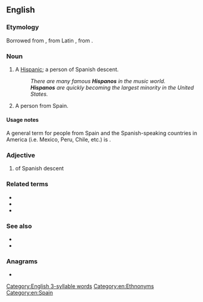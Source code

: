 {{also|hispano|hispano-|Hispano-}}
==English==

===Etymology===
Borrowed from {{bor|en|es|hispano}}, from Latin {{m|la|hispanus}}, from {{m|la|Hispania}}.

===Noun===
{{en-noun}}

# {{lb|en|slang}} A [[Hispanic]]; a person of Spanish descent.
#: ''There are many famous '''Hispanos''' in the music world.''
#: '''''Hispanos''' are quickly becoming the largest minority in the United States.''
# A person from Spain.

====Usage notes====
A general term for people from Spain and the Spanish-speaking countries in America (i.e. Mexico, Peru, Chile, etc.) is {{m|en|Hispanic American}}.

===Adjective===
{{en-adj}}

# of Spanish descent

===Related terms===
* {{l|en|Hispanic}}
* {{l|en|Hispanic American}}
* {{l|en|Spanish}}

===See also===
* {{l|en|Latin American}}
* {{l|en|Latino}}

===Anagrams===
* {{anagrams|en|a=ahinops|Ophians}}

[[Category:English 3-syllable words]]
[[Category:en:Ethnonyms]]
[[Category:en:Spain]]